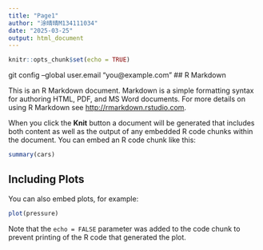 ```yaml
---
title: "Page1"
author: "涂晴晴M134111034"
date: "2025-03-25"
output: html_document
---
```


```r
knitr::opts_chunk$set(echo = TRUE)
```
git config --global user.email "you@example.com"
## R Markdown

This is an R Markdown document. Markdown is a simple formatting syntax for authoring HTML, PDF, and MS Word documents. For more details on using R Markdown see <http://rmarkdown.rstudio.com>.

When you click the **Knit** button a document will be generated that includes both content as well as the output of any embedded R code chunks within the document. You can embed an R code chunk like this:

```r
summary(cars)
```

## Including Plots

You can also embed plots, for example:

```r
plot(pressure)
```

Note that the `echo = FALSE` parameter was added to the code chunk to prevent printing of the R code that generated the plot.
